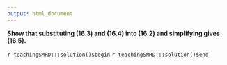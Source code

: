 ```yaml
---
output: html_document
---
```


__Show that substituting (16.3) and (16.4) into (16.2) and simplifying gives (16.5).__

`r teachingSMRD:::solution()$begin`
`r teachingSMRD:::solution()$end`
